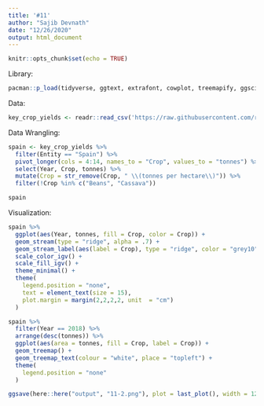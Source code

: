 ```yaml
---
title: '#11'
author: "Sajib Devnath"
date: "12/26/2020"
output: html_document
---
```



```r
knitr::opts_chunk$set(echo = TRUE)
```

Library:

```r
pacman::p_load(tidyverse, ggtext, extrafont, cowplot, treemapify, ggsci, ggstream)
```

Data: 

```r
key_crop_yields <- readr::read_csv('https://raw.githubusercontent.com/rfordatascience/tidytuesday/master/data/2020/2020-09-01/key_crop_yields.csv')
```



Data Wrangling: 

```r
spain <- key_crop_yields %>% 
  filter(Entity == "Spain") %>% 
  pivot_longer(cols = 4:14, names_to = "Crop", values_to = "tonnes") %>% 
  select(Year, Crop, tonnes) %>% 
  mutate(Crop = str_remove(Crop, " \\(tonnes per hectare\\)")) %>% 
  filter(!Crop %in% c("Beans", "Cassava")) 

spain
```



Visualization:

```r
spain %>% 
  ggplot(aes(Year, tonnes, fill = Crop, color = Crop)) +
  geom_stream(type = "ridge", alpha = .7) +
  geom_stream_label(aes(label = Crop), type = "ridge", color = "grey10", hjust = -.05, size = 5) +
  scale_color_igv() +
  scale_fill_igv() + 
  theme_minimal() + 
  theme(
    legend.position = "none",
    text = element_text(size = 15),
    plot.margin = margin(2,2,2,2, unit  = "cm")
  )

```


```r
spain %>% 
  filter(Year == 2018) %>% 
  arrange(desc(tonnes)) %>% 
  ggplot(aes(area = tonnes, fill = Crop, label = Crop)) +
  geom_treemap() +
  geom_treemap_text(colour = "white", place = "topleft") +
  theme(
    legend.position = "none"
  )
```




```r
ggsave(here::here("output", "11-2.png"), plot = last_plot(), width = 12, height = 10, type="cairo")
```

























